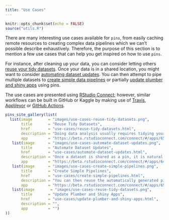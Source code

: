 ```yaml
---
title: "Use Cases"
---
```


```r
knitr::opts_chunk$set(echo = FALSE)
source("utils.R")
```

There are many interesting use cases available for `pins`, from easily caching remote resources to creating complex data pipelines which we can't possible describe exhaustively. Therefore, the purpose of this section is to mention a few use cases that can help you get inspired on how to use `pins`.

For instance, after cleaning up your data, you can consider letting others [reuse your tidy datasets](use-cases/reusing-tidy-datasets.html). Once your data is in a shared location, you might want to consider [automating dataset updates](use-cases/automate-dataset-updates.html). You can then attempt to pipe multiple datasets to [create simple data pipelines](use-cases/create-simple-data-pipelines.html) or partially [update plumber and shiny apps](use-cases/update-plumber-and-shiny-apps.html) using pins.

The use cases are presented using [RStudio Connect](https://rstudio.com/products/connect/); however, similar workflows can be built in GitHub or Kaggle by making use of [Travis](https://travis-ci.org), [AppVeyor](http://appveyor.com) or [GitHub Actions](https://github.com/features/actions).

```r
pins_site_gallery(list(
  list(image       = "images/use-cases-reuse-tidy-datasets.png",
       title       = "Reuse Tidy Datasets",
       href        = "use-cases/reuse-tidy-datasets.html",
       description = "Doing data analysis usually requires tidying your dataset first, this can take quite some time so it's worth considering sharing the tidy dataset with others or your future self. You can easily incorporate pins in your data analysis workflows by sharing your tidy dataset with others in any of the supported boards (GitHub, Kaggle, RStudio Connect, etc).",
       app         = "https://beta.rstudioconnect.com/connect/#/apps/6522/access"),
   list(image      = "images/use-cases-automate-dataset-updates.png",
       title       = "Automate Dataset Updates",
       href        = "use-cases/automate-dataset-updates.html",
       description = "Once a dataset is shared as a pin, it is natural to consider automating the process of updating it. This is especially relevant for datasets that change frequently. You can use automated tools like Travis, AppVeyor, GitHub Actions or RStudio Connect in combination with R and the pins package to keep your datasets up to date.",
       app         = "https://beta.rstudioconnect.com/connect/#/apps/6446/access"),
   list(image      = "images/use-cases-create-simple-pipelines.png",
       title       = "Create Simple Pipelines",
       href        = "use-cases/create-simple-pipelines.html",
       description = "You can then reuse the automatically generated pin with subsequent reports to create additional datasets, visualizations or even models based on one or many pins previously generated pins. This can be useful to avoid recomputing similar reports multiple times and encouraging others to reuse your workflows.",
       app         = "https://beta.rstudioconnect.com/connect/#/apps/6565/access"),
   list(image       = "images/use-cases-reuse-tidy-datasets.png",
       title       = "Update Plumber and Shiny Apps",
       href        = "use-cases/update-plumber-and-shiny-apps.html",
       description = "",
       app         = "")
))
```
